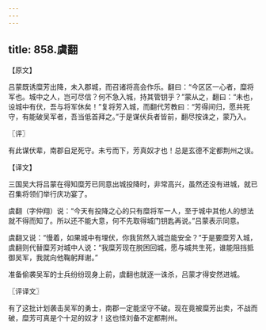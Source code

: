 ```yaml
---
---
---
```

title: 858.虞翻
---



【原文】

吕蒙既诱糜芳出降，未入郡城，而召诸将高会作乐。翻曰：“今区区一心者，糜将军也。城中之人，岂可尽信？何不急入城，持其管钥乎？”蒙从之，翻曰：“未也，设城中有伏，吾与将军休矣！”复将芳入城，而翻代芳教曰：“芳得间归，愿共死守，有能破吴军者，吾当低首拜之。”于是谋伏兵者皆前，翻尽按诛之，蒙乃入。

〖评〗

有此谋伏辈，南郡自足死守。未亏而下，芳真奴才也！总是玄德不定都荆州之误。

【译文】

三国吴大将吕蒙在得知糜芳已同意出城投降时，非常高兴，虽然还没有进城，就已召集将领们举行庆功宴了。

虞翻（字仲翔）说：“今天有投降之心的只有糜将军一人，至于城中其他人的想法就不得而知了。所以还不能大意，何不先取得城门钥匙再说。”吕蒙表示同意。

虞翻又说：“慢着，如果城中有埋伏，你我贸然入城岂能安全？”于是要糜芳入城，虞翻则代替糜芳对城中人说：“我糜芳现在脱困回城，愿与城共生死，谁能阻挡抵御吴军，我就向他鞠躬拜谢。”

准备偷袭吴军的士兵纷纷现身上前，虞翻也就逐一诛杀，吕蒙才得安然进城。

〖评译文〗

有了这批计划袭击吴军的勇士，南郡一定能坚守不破。现在竟被糜芳出卖，不战而破，糜芳可真是个十足的奴才！这也怪刘备不定都荆州。